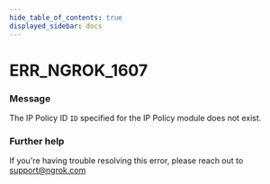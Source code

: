```yaml
---
hide_table_of_contents: true
displayed_sidebar: docs
---
```



# ERR_NGROK_1607

### Message
The IP Policy ID `ID` specified for the IP Policy module does not exist.

<ErrorDetails error='err_ngrok_1607' />


### Further help
If you're having trouble resolving this error, please reach out to [support@ngrok.com](mailto:support@ngrok.com?subject=Help%20with%20ERR_NGROK_1607)

